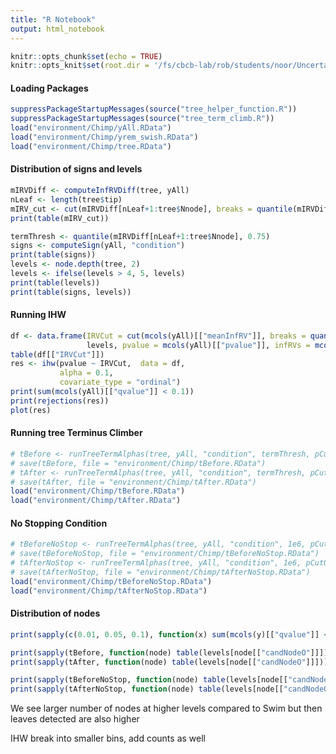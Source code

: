```yaml
---
title: "R Notebook"
output: html_notebook
---
```


```r
knitr::opts_chunk$set(echo = TRUE)
knitr::opts_knit$set(root.dir = '/fs/cbcb-lab/rob/students/noor/Uncertainity/treeTerminusScripts')
```


#### Loading Packages
```r
suppressPackageStartupMessages(source("tree_helper_function.R"))
suppressPackageStartupMessages(source("tree_term_climb.R"))
load("environment/Chimp/yAll.RData")
load("environment/Chimp/yrem_swish.RData")
load("environment/Chimp/tree.RData")
```

#### Distribution of signs and levels
```r
mIRVDiff <- computeInfRVDiff(tree, yAll)
nLeaf <- length(tree$tip)
mIRV_cut <- cut(mIRVDiff[nLeaf+1:tree$Nnode], breaks = quantile(mIRVDiff[nLeaf+1:tree$Nnode], 0:4/4), include.lowest = T)
print(table(mIRV_cut))

termThresh <- quantile(mIRVDiff[nLeaf+1:tree$Nnode], 0.75)
signs <- computeSign(yAll, "condition")
print(table(signs))
levels <- node.depth(tree, 2)
levels <- ifelse(levels > 4, 5, levels)
print(table(levels))
print(table(signs, levels))
```

#### Running IHW
```r
df <- data.frame(IRVCut = cut(mcols(yAll)[["meanInfRV"]], breaks = quantile(mcols(yAll)[["meanInfRV"]], 0:4/4), include.lowest = T),
                 levels, pvalue = mcols(yAll)[["pvalue"]], infRVs = mcols(yAll)[["meanInfRV"]])
table(df[["IRVCut"]])
res <- ihw(pvalue ~ IRVCut,  data = df,
           alpha = 0.1,
           covariate_type = "ordinal")
print(sum(mcols(yAll)[["qvalue"]] < 0.1))
print(rejections(res))
plot(res)
```

#### Running tree Terminus Climber  
```r
# tBefore <- runTreeTermAlphas(tree, yAll, "condition", termThresh, pCutOff = 0.05, pChild = 0.05, ihwType = c("b"), alphas = c(0.01, 0.05, 0.10), cores = 3)
# save(tBefore, file = "environment/Chimp/tBefore.RData")
# tAfter <- runTreeTermAlphas(tree, yAll, "condition", termThresh, pCutOff = 0.05, pChild = 0.05, ihwType = c("a"), alphas = c(0.01, 0.05, 0.10), cores = 3)
# save(tAfter, file = "environment/Chimp/tAfter.RData")
load("environment/Chimp/tBefore.RData")
load("environment/Chimp/tAfter.RData")
```

#### No Stopping Condition
```r
# tBeforeNoStop <- runTreeTermAlphas(tree, yAll, "condition", 1e6, pCutOff = 0.05, pChild = 0.05, ihwType = c("b"), alphas = c(0.01, 0.05, 0.10), cSign = F, cores = 3)
# save(tBeforeNoStop, file = "environment/Chimp/tBeforeNoStop.RData")
# tAfterNoStop <- runTreeTermAlphas(tree, yAll, "condition", 1e6, pCutOff = 0.05, pChild = 0.05, ihwType = c("a"), alphas = c(0.01, 0.05, 0.10), cSign = F, cores = 3)
# save(tAfterNoStop, file = "environment/Chimp/tAfterNoStop.RData")
load("environment/Chimp/tBeforeNoStop.RData")
load("environment/Chimp/tAfterNoStop.RData")
```

#### Distribution of nodes
```r
print(sapply(c(0.01, 0.05, 0.1), function(x) sum(mcols(y)[["qvalue"]] < x)))

print(sapply(tBefore, function(node) table(levels[node[["candNodeO"]]])))
print(sapply(tAfter, function(node) table(levels[node[["candNodeO"]]])))

print(sapply(tBeforeNoStop, function(node) table(levels[node[["candNodeO"]]])))
print(sapply(tAfterNoStop, function(node) table(levels[node[["candNodeO"]]])))
```

We see larger number of nodes at higher levels compared to Swim but then leaves detected are also higher

IHW break into smaller bins, add counts as well 